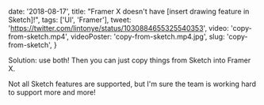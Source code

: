 
  date: '2018-08-17',
  title: "Framer X doesn't have [insert drawing feature in Sketch]!",
  tags: ['UI', 'Framer'],
  tweet: 'https://twitter.com/lintonye/status/1030884655325540353',
  video: 'copy-from-sketch.mp4',
  videoPoster: 'copy-from-sketch.mp4.jpg',
  slug: 'copy-from-sketch',
}


Solution: use both! Then you can just copy things from Sketch into Framer X.

Not all Sketch features are supported, but I'm sure the team is working hard to support more and more!
